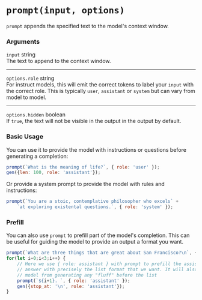 # `prompt(input, options)`

`prompt` appends the specified text to the model's context window. 

### Arguments

`input` <span className="font-mono">string</span><br/>
The text to append to the context window. 

---
`options.role` <span className="font-mono">string</span><br/>
For instruct models, this will emit the correct tokens to label your `input` with the correct role. This is typically `user`, `assistant` or `system` but can vary from model to model.

---
`options.hidden` <span className="font-mono">boolean</span><br/>
If `true`, the text will not be visible in the output in the output by default.

### Basic Usage

You can use it to provide the model with instructions or questions before generating a completion: 

```js filename="prompt.js" copy
prompt(`What is the meaning of life?`, { role: 'user' }); 
gen({len: 100, role: 'assistant'});
```

Or provide a system prompt to provide the model with rules and instructions: 

```js filename="prompt.js" copy
prompt(`You are a stoic, contemplative philosopher who excels` + 
    `at exploring existental questions.`, { role: 'system' });
```

### Prefill

You can also use `prompt` to prefill part of the model's completion. This can be useful for guiding the model to provide an output a format you want. 

```js filename="prompt.js" copy /assistant/
prompt(`What are three things that are great about San Francisco?\n`, { role: 'user' });
for(let i=0;i<3;i++) { 
    // Here we use { role: assistant } with prompt to prefill the assistant's 
    // answer with precisely the list format that we want. It will also prevent the 
    // model from generating any "fluff" before the list
    prompt(`${i+1}. `, { role: 'assistant' });
    gen({stop_at: '\n', role: 'assistant'});
}
```